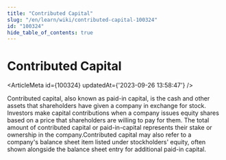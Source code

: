 ```yaml
---
title: "Contributed Capital"
slug: "/en/learn/wiki/contributed-capital-100324"
id: "100324"
hide_table_of_contents: true
---
```



# Contributed Capital

<ArticleMeta id={100324} updatedAt={'2023-09-26 13:58:47'} />
<div className='border-solid border-b border-t-0 my-4 border-[var(--ifm-color-gray-300)]' />

Contributed capital, also known as paid-in capital, is the cash and other assets that shareholders have given a company in exchange for stock. Investors make capital contributions when a company issues equity shares based on a price that shareholders are willing to pay for them. The total amount of contributed capital or paid-in-capital represents their stake or ownership in the company.Contributed capital may also refer to a company's balance sheet item listed under stockholders' equity, often shown alongside the balance sheet entry for additional paid-in capital.
